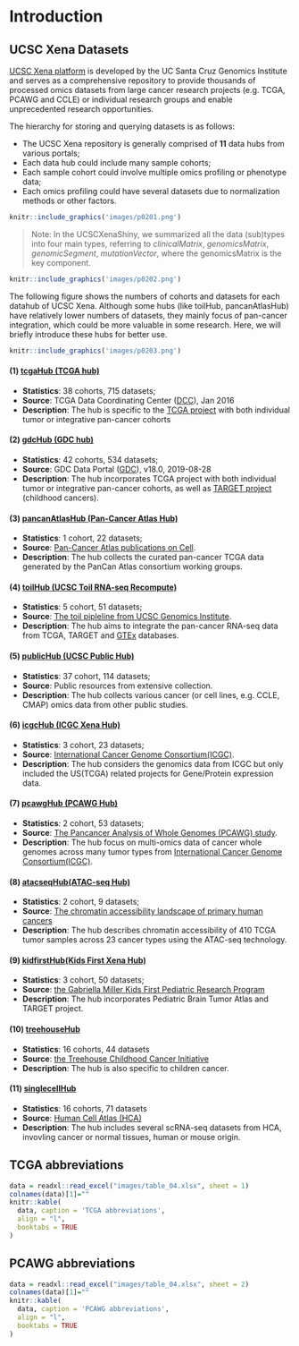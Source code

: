 # Introduction {#intro}


## UCSC Xena Datasets

[UCSC Xena platform](https://xenabrowser.net/datapages/) is developed by the UC Santa Cruz Genomics Institute and serves as a comprehensive repository to provide thousands of processed omics datasets from large cancer research projects (e.g. TCGA, PCAWG and CCLE) or individual research groups and enable unprecedented research opportunities. 

The hierarchy for storing and querying datasets is as follows:

- The UCSC Xena repository is generally comprised of **11** data hubs from various portals;
- Each data hub could include many sample cohorts;
- Each sample cohort could involve multiple omics profiling or phenotype data;
- Each omics profiling could have several datasets due to normalization methods or other factors.


```r
knitr::include_graphics('images/p0201.png')
```




> Note: In the UCSCXenaShiny, we summarized all the data (sub)types into four main types, referring to *clinicalMatrix*, *genomicsMatrix*, *genomicSegment*, *mutationVector*, where the genomicsMatrix is the key component.


```r
knitr::include_graphics('images/p0202.png')
```


The following figure shows the numbers of cohorts and datasets for each datahub of UCSC Xena.  Although some hubs (like toilHub, pancanAtlasHub) have relatively lower numbers of datasets, they mainly focus of pan-cancer integration, which could be more valuable in some research. Here, we will briefly introduce these hubs for better use.

```r
knitr::include_graphics('images/p0203.png')
```


#### (1) [tcgaHub (TCGA hub)](https://xenabrowser.net/datapages/?host=https%3A%2F%2Ftcga.xenahubs.net&removeHub=https%3A%2F%2Fxena.treehouse.gi.ucsc.edu%3A443) {-}

- **Statistics**: 38 cohorts, 715 datasets;
- **Source**: TCGA Data Coordinating Center ([DCC](https://www.cancer.gov/ccg/research/genome-sequencing/tcga)), Jan 2016
- **Description**: The hub is specific to the [TCGA project](https://www.cancer.gov/ccg/research/genome-sequencing/tcga) with both individual tumor or integrative pan-cancer cohorts



#### (2) [gdcHub (GDC hub)](https://xenabrowser.net/datapages/?host=https%3A%2F%2Fgdc.xenahubs.net&removeHub=https%3A%2F%2Fxena.treehouse.gi.ucsc.edu%3A443) {-}

- **Statistics**: 42 cohorts, 534 datasets;
- **Source**: GDC Data Portal ([GDC](https://portal.gdc.cancer.gov/)), v18.0, 2019-08-28
- **Description**: The hub incorporates TCGA project with both individual tumor or integrative pan-cancer cohorts, as well as [TARGET project](https://www.cancer.gov/ccg/research/genome-sequencing/target) (childhood cancers).



#### (3) [pancanAtlasHub (Pan-Cancer Atlas Hub)](https://xenabrowser.net/datapages/?host=https%3A%2F%2Fpancanatlas.xenahubs.net&removeHub=https%3A%2F%2Fxena.treehouse.gi.ucsc.edu%3A443) {-}

- **Statistics**: 1 cohort, 22 datasets;
- **Source**: [Pan-Cancer Atlas publications on Cell](http://www.cell.com/pb-assets/consortium/PanCancerAtlas/PanCani3/index.html).
- **Description**: The hub collects the curated pan-cancer TCGA data generated by the PanCan Atlas consortium working groups.



#### (4) [toilHub (UCSC Toil RNA-seq Recompute)](https://xenabrowser.net/datapages/?host=https%3A%2F%2Ftoil.xenahubs.net&removeHub=https%3A%2F%2Fxena.treehouse.gi.ucsc.edu%3A443) {-}

- **Statistics**: 5 cohort, 51 datasets;
- **Source**: [The toil pipleline from UCSC Genomics Institute](https://www.nature.com/articles/nbt.3772).
- **Description**: The hub aims to integrate the pan-cancer RNA-seq data from TCGA, TARGET and [GTEx](https://gtexportal.org/home/) databases.



#### (5) [publicHub (UCSC Public Hub)](https://xenabrowser.net/datapages/?host=https%3A%2F%2Fucscpublic.xenahubs.net&removeHub=https%3A%2F%2Fxena.treehouse.gi.ucsc.edu%3A443) {-}

- **Statistics**: 37 cohort, 114 datasets;
- **Source**: Public resources from extensive collection.
- **Description**: The hub collects various cancer (or cell lines, e.g. CCLE, CMAP) omics data  from other public studies.



#### (6) [icgcHub (ICGC Xena Hub)](https://xenabrowser.net/datapages/?host=https%3A%2F%2Ficgc.xenahubs.net&removeHub=https%3A%2F%2Fxena.treehouse.gi.ucsc.edu%3A443) {-}

- **Statistics**: 3 cohort, 23 datasets;
- **Source**:  [International Cancer Genome Consortium(ICGC)](https://dcc.icgc.org/).
- **Description**: The hub considers the genomics data from ICGC but only included the US(TCGA) related projects for Gene/Protein expression data. 



#### (7) [pcawgHub (PCAWG Hub)](https://xenabrowser.net/datapages/?host=https%3A%2F%2Fpcawg.xenahubs.net&removeHub=https%3A%2F%2Fxena.treehouse.gi.ucsc.edu%3A443) {-}

- **Statistics**: 2 cohort, 53 datasets;
- **Source**: [The Pancancer Analysis of Whole Genomes (PCAWG) study](https://xenabrowser.net/datapages/?host=https%3A%2F%2Fpcawg.xenahubs.net&removeHub=https%3A%2F%2Fxena.treehouse.gi.ucsc.edu%3A443).
- **Description**: The hub focus on multi-omics data of cancer whole genomes across many tumor types from [International Cancer Genome Consortium(ICGC)](https://dcc.icgc.org/).



#### (8) [atacseqHub(ATAC-seq Hub)](https://xenabrowser.net/datapages/?host=https%3A%2F%2Fatacseq.xenahubs.net) {-}
- **Statistics**: 2 cohort, 9 datasets;
- **Source**: [The chromatin accessibility landscape of primary human cancers](https://www.science.org/doi/10.1126/science.aav1898)
- **Description**: The hub describes chromatin accessibility of 410 TCGA tumor samples across 23 cancer types using the ATAC-seq technology.



#### (9) [kidfirstHub(Kids First Xena Hub)](https://xenabrowser.net/datapages/?host=https%3A%2F%2Fkidsfirst.xenahubs.net&removeHub=https%3A%2F%2Fxena.treehouse.gi.ucsc.edu%3A443) {-}

- **Statistics**: 3 cohort, 50 datasets;
- **Source**:  [the Gabriella Miller Kids First Pediatric Research Program](https://portal.kidsfirstdrc.org/)
- **Description**: The hub incorporates Pediatric Brain Tumor Atlas and TARGET project.




#### (10) [treehouseHub](https://xenabrowser.net/datapages/?host=https%3A%2F%2Fxena.treehouse.gi.ucsc.edu%3A443&removeHub=https%3A%2F%2Fxena.treehouse.gi.ucsc.edu%3A443) {-}
- **Statistics**: 16 cohorts, 44 datasets
- **Source**:  [the Treehouse Childhood Cancer Initiative](https://treehousegenomics.soe.ucsc.edu/public-data/)
- **Description**: The hub is also specific to children cancer.



#### (11) [singlecellHub](https://singlecellnew.xenahubs.net) {-}
- **Statistics**: 16 cohorts, 71 datasets
- **Source**:  [Human Cell Atlas (HCA)](https://data.humancellatlas.org/)
- **Description**:  The hub includes several scRNA-seq datasets from HCA, invovling cancer or normal tissues, human or mouse origin.



## TCGA abbreviations

```r
data = readxl::read_excel("images/table_04.xlsx", sheet = 1)
colnames(data)[1]=""
knitr::kable(
  data, caption = 'TCGA abbreviations',
  align = "l",
  booktabs = TRUE
)
```


## PCAWG abbreviations

```r
data = readxl::read_excel("images/table_04.xlsx", sheet = 2)
colnames(data)[1]=""
knitr::kable(
  data, caption = 'PCAWG abbreviations',
  align = "l",
  booktabs = TRUE
)
```







